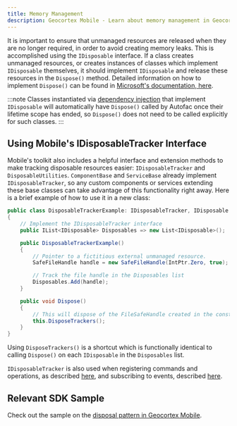 ```yaml
---
title: Memory Management
description: Geocortex Mobile - Learn about memory management in Geocortex Mobile
---
```


It is important to ensure that unmanaged resources are released when they are no longer required, in order to avoid creating memory leaks. This is accomplished using the `IDisposable` interface.
If a class creates unmanaged resources, or creates instances of classes which implement `IDisposable` themselves, it should implement `IDisposable` and release these resources in the `Dispose()` method. Detailed information on how to implement `Dispose()` can be found in [Microsoft's documentation, here](https://docs.microsoft.com/en-us/dotnet/standard/garbage-collection/implementing-dispose).

:::note
Classes instantiated via [dependency injection](sdk-dependency-injection.mdx) that implement `IDisposable` will automatically have `Dispose()` called by Autofac once their lifetime scope has ended, so `Dispose()` does not need to be called explicitly for such classes.
:::

## Using Mobile's IDisposableTracker Interface

Mobile's toolkit also includes a helpful interface and extension methods to make tracking disposable resources easier: `IDisposableTracker` and `DisposableUtilities`.
`ComponentBase` and `ServiceBase` already implement `IDisposableTracker`, so any custom components or services extending these base classes can take advantage of this functionality right away.
Here is a brief example of how to use it in a new class:

```cs
public class DisposableTrackerExample: IDisposableTracker, IDisposable
{
	// Implement the IDisposableTracker interface
	public IList<IDisposable> Disposables => new List<IDisposable>();

	public DisposableTrackerExample()
	{
		// Pointer to a fictitious external unmanaged resource.
		SafeFileHandle handle = new SafeFileHandle(IntPtr.Zero, true);

		// Track the file handle in the Disposables list
		Disposables.Add(handle);
	}

	public void Dispose()
	{
		// This will dispose of the FileSafeHandle created in the constructor
		this.DisposeTrackers();
	}
}
```

Using `DisposeTrackers()` is a shortcut which is functionally identical to calling `Dispose()` on each `IDisposable` in the `Disposables` list.

`IDisposableTracker` is also used when registering commands and operations, as described [here](sdk-commands-operations.mdx#direct-registration-and-implementation), and subscribing to events, described [here](sdk-events-reference.mdx#subscribing-to-events).

## Relevant SDK Sample

Check out the sample on the [disposal pattern in Geocortex Mobile](https://github.com/geocortex/vertigis-mobile-samples/tree/master/Geocortex.Mobile.Samples/Geocortex.Mobile.Samples/Samples/Conceptual/Disposal).

